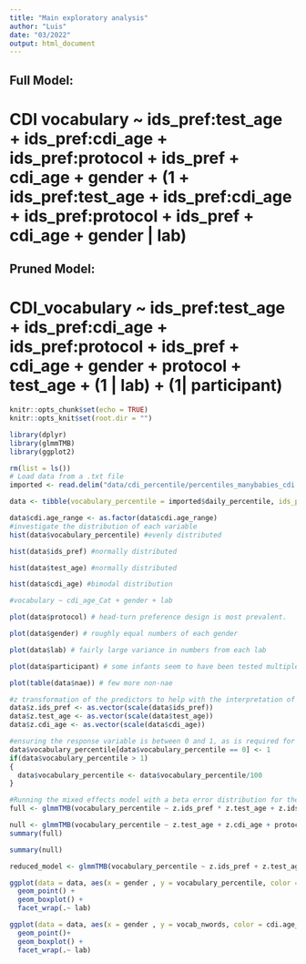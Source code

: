 ```yaml
---
title: "Main exploratory analysis"
author: "Luis"
date: "03/2022"
output: html_document
---
```

## Full Model:
# CDI vocabulary ~  ids_pref:test_age + ids_pref:cdi_age + ids_pref:protocol + ids_pref + cdi_age + gender + (1 + ids_pref:test_age + ids_pref:cdi_age + ids_pref:protocol + ids_pref + cdi_age + gender | lab)
## Pruned Model:
# CDI_vocabulary ~  ids_pref:test_age + ids_pref:cdi_age + ids_pref:protocol + ids_pref + cdi_age + gender + protocol + test_age + (1 | lab) + (1| participant)
```r
knitr::opts_chunk$set(echo = TRUE)
knitr::opts_knit$set(root.dir = "")
```

```r
library(dplyr)
library(glmmTMB)
library(ggplot2)
```

```r
rm(list = ls())
# Load data from a .txt file
imported <- read.delim("data/cdi_percentile/percentiles_manybabies_cdi.txt", stringsAsFactors = TRUE, header = TRUE) 

data <- tibble(vocabulary_percentile = imported$daily_percentile, ids_pref = imported$IDS_pref, test_age = imported$age_days, cdi_age = imported$CDI.agedays, protocol = imported$method, gender = imported$gender, lab = imported$labid, participant = imported$subid_unique, nae = imported$nae, vocab_nwords = imported$vocab_nwords, cdi.age_range = imported$CDI.agerange)

data$cdi.age_range <- as.factor(data$cdi.age_range)
#investigate the distribution of each variable
hist(data$vocabulary_percentile) #evenly distributed

hist(data$ids_pref) #normally distributed

hist(data$test_age) #normally distributed

hist(data$cdi_age) #bimodal distribution

#vocabulary ~ cdi_age_Cat + gender + lab

plot(data$protocol) # head-turn preference design is most prevalent.

plot(data$gender) # roughly equal numbers of each gender

plot(data$lab) # fairly large variance in numbers from each lab

plot(data$participant) # some infants seem to have been tested multiple times

plot(table(data$nae)) # few more non-nae

#z transformation of the predictors to help with the interpretation of the model.
data$z.ids_pref <- as.vector(scale(data$ids_pref))
data$z.test_age <- as.vector(scale(data$test_age))
data$z.cdi_age <- as.vector(scale(data$cdi_age))

#ensuring the response variable is between 0 and 1, as is required for a beta error model.
data$vocabulary_percentile[data$vocabulary_percentile == 0] <- 1
if(data$vocabulary_percentile > 1)
{
  data$vocabulary_percentile <- data$vocabulary_percentile/100
}

#Running the mixed effects model with a beta error distribution for the response variable.
full <- glmmTMB(vocabulary_percentile ~ z.ids_pref * z.test_age + z.ids_pref * cdi_age + z.ids_pref * protocol + z.ids_pref * nae + gender + (1 | lab) + (1 | participant), family = beta_family(link = "logit"), data=data)

null <- glmmTMB(vocabulary_percentile ~ z.test_age + z.cdi_age + protocol + nae + gender + (1 | lab) + (1 | participant), family = beta_family(link = "logit"), data=data)
summary(full)

summary(null)

reduced_model <- glmmTMB(vocabulary_percentile ~ z.ids_pref + z.test_age + cdi_age + protocol + nae + gender + (1 | lab) + (1 | participant), family = beta_family(link = "logit"), data=data)

ggplot(data = data, aes(x = gender , y = vocabulary_percentile, color = cdi.age_range)) +
  geom_point() +
  geom_boxplot() +
  facet_wrap(.~ lab)

ggplot(data = data, aes(x = gender , y = vocab_nwords, color = cdi.age_range)) +
  geom_point()+
  geom_boxplot() +
  facet_wrap(.~ lab)
```

